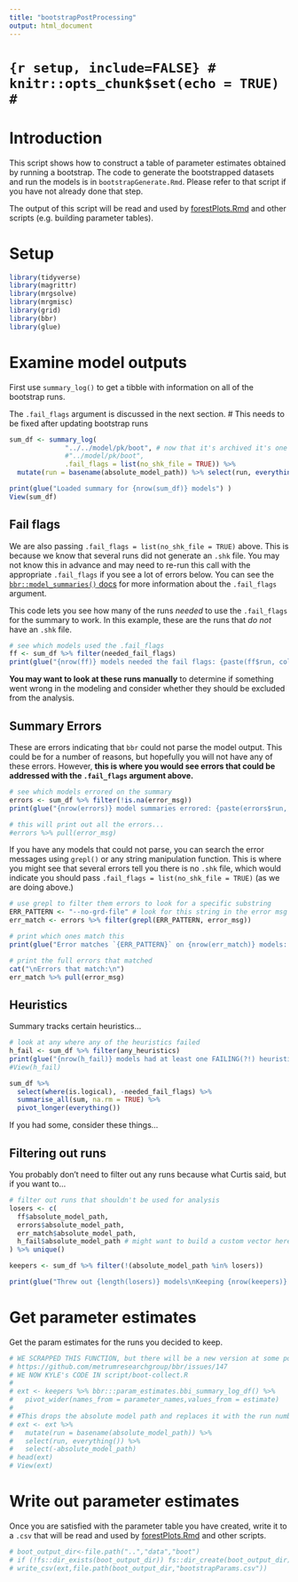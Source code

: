 ```yaml
---
title: "bootstrapPostProcessing"
output: html_document
---
```


# ```{r setup, include=FALSE}
# knitr::opts_chunk$set(echo = TRUE)
# ```

# Introduction

This script shows how to construct a table of parameter estimates obtained by 
running a bootstrap. The code to generate the bootstrapped datasets and run the models is in `bootstrapGenerate.Rmd`. Please refer to that script if you have not already 
done that step.

The output of this script will be read and used by [forestPlots.Rmd](forestPlots.Rmd) and other scripts (e.g. building parameter tables).

# Setup


```r
library(tidyverse)
library(magrittr)
library(mrgsolve)
library(mrgmisc)
library(grid)
library(bbr)
library(glue)
```

# Examine model outputs

First use `summary_log()` to get a tibble with information on all of the bootstrap runs.

The `.fail_flags` argument is discussed in the next section.
# This needs to be fixed after updating bootstrap runs
```r

sum_df <- summary_log(
              "../../model/pk/boot", # now that it's archived it's one level deeper
              #"../model/pk/boot",
              .fail_flags = list(no_shk_file = TRUE)) %>%
  mutate(run = basename(absolute_model_path)) %>% select(run, everything()) # creates a column with just run number and puts it first

print(glue("Loaded summary for {nrow(sum_df)} models") )
View(sum_df)
```

## Fail flags

We are also passing `.fail_flags = list(no_shk_file = TRUE)` above. This is because we know that several runs did not generate an `.shk` file. You may not know this in advance and may need to re-run this call with the appropriate `.fail_flags` if you see a lot of errors below. You can see the [`bbr::model_summaries()` docs](https://metrumresearchgroup.github.io/bbr/reference/model_summaries.html) for more information about the `.fail_flags` argument.

This code lets you see how many of the runs _needed_ to use the `.fail_flags` for the summary to work. In this example, these are the runs that _do not_ have an `.shk` file. 

```r
# see which models used the .fail_flags
ff <- sum_df %>% filter(needed_fail_flags)
print(glue("{nrow(ff)} models needed the fail flags: {paste(ff$run, collapse = ', ')}") )
```

**You may want to look at these runs manually** to determine if something went wrong in the modeling and consider whether they should be excluded from the analysis.

## Summary Errors

These are errors indicating that `bbr` could not parse the model output. This could be for a number of reasons, but hopefully you will not have any of these errors. However, **this is where you would see errors that could be addressed with the `.fail_flags` argument above.** 

```r
# see which models errored on the summary
errors <- sum_df %>% filter(!is.na(error_msg))
print(glue("{nrow(errors)} model summaries errored: {paste(errors$run, collapse = ', ')}") )

# this will print out all the errors...
#errors %>% pull(error_msg)
```

If you have any models that could not parse, you can search the error messages using `grepl()` or any string manipulation function. This is where you might see that several errors tell you there is no `.shk` file, which would indicate you should pass `.fail_flags = list(no_shk_file = TRUE)` (as we are doing above.)

``` r
# use grepl to filter them errors to look for a specific substring
ERR_PATTERN <- "--no-grd-file" # look for this string in the error msg (can be regex)
err_match <- errors %>% filter(grepl(ERR_PATTERN, error_msg))

# print which ones match this
print(glue("Error matches `{ERR_PATTERN}` on {nrow(err_match)} models: {paste(err_match$run, collapse = ', ')}") )

# print the full errors that matched
cat("\nErrors that match:\n")
err_match %>% pull(error_msg)
```

## Heuristics

Summary tracks certain heuristics...

```r
# look at any where any of the heuristics failed
h_fail <- sum_df %>% filter(any_heuristics)
print(glue("{nrow(h_fail)} models had at least one FAILING(?!) heuristic: {paste(h_fail$run, collapse = ', ')}") )
#View(h_fail)

sum_df %>% 
  select(where(is.logical), -needed_fail_flags) %>% 
  summarise_all(sum, na.rm = TRUE) %>% 
  pivot_longer(everything())
```

If you had some, consider these things...

## Filtering out runs

You probably don't need to filter out any runs because what Curtis said, but if you want to...

```r
# filter out runs that shouldn't be used for analysis
losers <- c(
  ff$absolute_model_path,
  errors$absolute_model_path,
  err_match$absolute_model_path,
  h_fail$absolute_model_path # might want to build a custom vector here instead of throwing all out? Or throw none of these out?
) %>% unique()

keepers <- sum_df %>% filter(!(absolute_model_path %in% losers))

print(glue("Threw out {length(losers)} models\nKeeping {nrow(keepers)} models."))
```

# Get parameter estimates

Get the param estimates for the runs you decided to keep.

```r
# WE SCRAPPED THIS FUNCTION, but there will be a new version at some point:
# https://github.com/metrumresearchgroup/bbr/issues/147
# WE NOW KYLE's CODE IN script/boot-collect.R
#
# ext <- keepers %>% bbr:::param_estimates.bbi_summary_log_df() %>% 
#   pivot_wider(names_from = parameter_names,values_from = estimate)
# 
# #This drops the absolute model path and replaces it with the run number
# ext <- ext %>% 
#   mutate(run = basename(absolute_model_path)) %>%
#   select(run, everything()) %>% 
#   select(-absolute_model_path)
# head(ext)
# View(ext)
```

# Write out parameter estimates

Once you are satisfied with the parameter table you have created, write it to a `.csv` that will be read and used by [forestPlots.Rmd](forestPlots.Rmd) and other scripts.

```r
# boot_output_dir<-file.path("..","data","boot")
# if (!fs::dir_exists(boot_output_dir)) fs::dir_create(boot_output_dir)
# write_csv(ext,file.path(boot_output_dir,"bootstrapParams.csv"))
```

